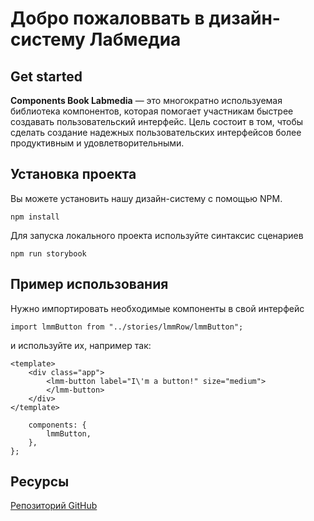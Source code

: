 
<Meta title="Getting started/Quick Start" />

# Добро пожаловвать в дизайн-систему Лабмедиа
## Get started

**Components Book Labmedia** — это многократно используемая библиотека компонентов, которая помогает участникам быстрее создавать пользовательский интерфейс. Цель состоит в том, чтобы сделать создание надежных пользовательских интерфейсов более продуктивным и удовлетворительными.



## Установка проекта
Вы можете установить нашу дизайн-систему с помощью NPM.

```npm install```

Для запуска локального проекта используйте синтаксис сценариев 

```npm run storybook```


## Пример использования

Нужно импортировать необходимые компоненты в свой интерфейс

```import lmmButton from "../stories/lmmRow/lmmButton";```

и используйте их, например так:

```
<template>
    <div class="app">
        <lmm-button label="I\'m a button!" size="medium">
        </lmm-button>
    </div>
</template>

    components: {
        lmmButton,
    },
};
```

## Ресурсы

[Репозиторий GitHub](https://github.com/Onepucha/components_book)






